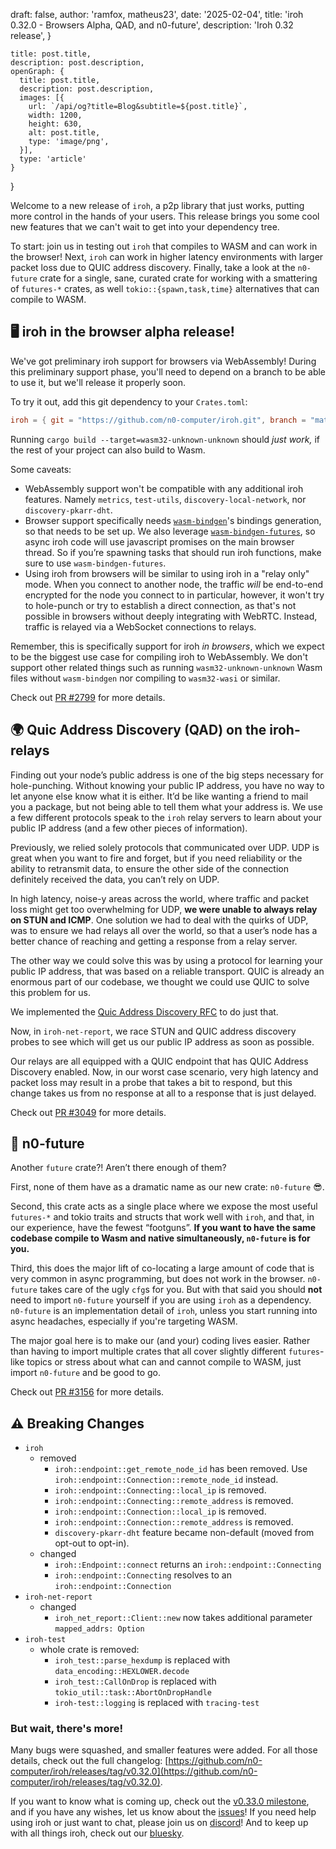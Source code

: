 
  draft: false,
  author: 'ramfox, matheus23',
  date: '2025-02-04',
  title: 'iroh 0.32.0 - Browsers Alpha, QAD, and n0-future',
  description: 'Iroh 0.32 release',
}

    title: post.title,
    description: post.description,
    openGraph: {
      title: post.title,
      description: post.description,
      images: [{
        url: `/api/og?title=Blog&subtitle=${post.title}`,
        width: 1200,
        height: 630,
        alt: post.title,
        type: 'image/png',
      }],
      type: 'article'
    }
}


Welcome to a new release of `iroh`, a p2p library that just works, putting more control in the hands of your users. This release brings you some cool new features that we can't wait to get into your dependency tree.

To start: join us in testing out `iroh` that compiles to WASM and can work in the browser! Next, `iroh` can work in higher latency environments with larger packet loss due to QUIC address discovery. Finally, take a look at the `n0-future` crate for a single, sane, curated crate for working with a smattering of `futures-*` crates, as well `tokio::{spawn,task,time}` alternatives that can compile to WASM.

## 🖥️ iroh in the browser alpha release!

We've got preliminary iroh support for browsers via WebAssembly!
During this preliminary support phase, you'll need to depend on a branch to be able to use it, but we'll release it properly soon.

To try it out, add this git dependency to your `Crates.toml`:

```toml
iroh = { git = "https://github.com/n0-computer/iroh.git", branch = "matheus23/iroh-browser", default-features = false }
```

Running `cargo build --target=wasm32-unknown-unknown` should *just work,* if the rest of your project can also build to Wasm.

Some caveats:

- WebAssembly support won't be compatible with any additional iroh features. Namely `metrics`, `test-utils`, `discovery-local-network`, nor `discovery-pkarr-dht`.
- Browser support specifically needs [`wasm-bindgen`](https://rustwasm.github.io/docs/wasm-bindgen/)'s bindings generation, so that needs to be set up. We also leverage [`wasm-bindgen-futures`](https://docs.rs/wasm-bindgen-futures), so async iroh code will use javascript promises on the main browser thread. So if you’re spawning tasks that should run iroh functions, make sure to use `wasm-bindgen-futures`.
- Using iroh from browsers will be similar to using iroh in a "relay only" mode. When you connect to another node, the traffic *will* be end-to-end encrypted for the node you connect to in particular, however, it won't try to hole-punch or try to establish a direct connection, as that's not possible in browsers without deeply integrating with WebRTC. Instead, traffic is relayed via a WebSocket connections to relays.

Remember, this is specifically support for iroh *in browsers*, which we expect to be the biggest use case for compiling iroh to WebAssembly. We don't support other related things such as running `wasm32-unknown-unknown` Wasm files without `wasm-bindgen` nor compiling to `wasm32-wasi` or similar.

Check out [PR #2799](https://github.com/n0-computer/iroh/issues/2799) for more details.


## 🌍 Quic Address Discovery (QAD) on the iroh-relays

Finding out your node’s public address is one of the big steps necessary for hole-punching. Without knowing your public IP address, you have no way to let anyone else know what it is either. It’d be like wanting a friend to mail you a package, but not being able to tell them what your address is. We use a few different protocols speak to the `iroh` relay servers to learn about your public IP address (and a few other pieces of information).

Previously, we relied solely protocols that communicated over UDP. UDP is great when you want to fire and forget, but if you need reliability or the ability to retransmit data, to ensure the other side of the connection definitely received the data, you can’t rely on UDP.

In high latency, noise-y areas across the world, where traffic and packet loss might get too overwhelming for UDP, **we were unable to always relay on STUN and ICMP**. One solution we had to deal with the quirks of UDP, was to ensure we had relays all over the world, so that a user’s node has a better chance of reaching and getting a response from a relay server.

The other way we could solve this was by using a protocol for learning your public IP address, that was based on a reliable transport. QUIC is already an enormous part of our codebase, we thought we could use QUIC to solve this problem for us.

We implemented the [Quic Address Discovery RFC](https://datatracker.ietf.org/doc/draft-seemann-quic-address-discovery/) to do just that.

Now, in `iroh-net-report`, we race STUN and QUIC address discovery probes to see which will get us our public IP address as soon as possible.

Our relays are all equipped with a QUIC endpoint that has QUIC Address Discovery enabled. Now, in our worst case scenario, very high latency and packet loss may result in a probe that takes a bit to respond, but this change takes us from no response at all to a response that is just delayed.

Check out [PR #3049](https://github.com/n0-computer/iroh/pull/3049) for more details.

## 💫 n0-future

Another `future` crate?! Aren’t there enough of them?

First, none of them have as a dramatic name as our new crate: `n0-future` 😎.

Second, this crate acts as a single place where we expose the most useful `futures-*` and tokio traits and structs that work well with `iroh`, and that, in our experience, have the fewest “footguns”. **If you want to have the same codebase compile to Wasm and native simultaneously, `n0-future` is for you.**

Third, this does the major lift of co-locating a large amount of code that is very common in async programming, but does not work in the browser. `n0-future` takes care of the ugly `cfg`s for you. But with that said you should **not** need to import `n0-future` yourself if you are using `iroh` as a dependency. `n0-future` is an implementation detail of `iroh`, unless you start running into async headaches, especially if you're targeting WASM.

The major goal here is to make our (and your) coding lives easier. Rather than having to import multiple crates that all cover slightly different `futures`-like topics or stress about what can and cannot compile to WASM, just  import `n0-future` and be good to go.

Check out [PR #3156](https://github.com/n0-computer/iroh/pull/3156) for more details.

## ⚠️ Breaking Changes

- `iroh`
    - removed
        - `iroh::endpoint::get_remote_node_id` has been removed. Use `iroh::endpoint::Connection::remote_node_id` instead.
        - `iroh::endpoint::Connecting::local_ip` is removed.
        - `iroh::endpoint::Connecting::remote_address` is removed.
        - `iroh::endpoint::Connection::local_ip` is removed.
        - `iroh::endpoint::Connection::remote_address` is removed.
        - `discovery-pkarr-dht` feature became non-default (moved from opt-out to opt-in).
    - changed
        - `iroh::Endpoint::connect` returns an `iroh::endpoint::Connecting`
        - `iroh::endpoint::Connecting` resolves to an `iroh::endpoint::Connection`
- `iroh-net-report`
    - changed
        - `iroh_net_report::Client::new` now takes additional parameter `mapped_addrs: Option`
- `iroh-test`
    - whole crate is removed:
        - `iroh_test::parse_hexdump` is replaced with `data_encoding::HEXLOWER.decode`
        - `iroh_test::CallOnDrop` is replaced with `tokio_util::task::AbortOnDropHandle`
        - `iroh-test::logging` is replaced with `tracing-test`

### But wait, there's more!

Many bugs were squashed, and smaller features were added. For all those details, check out the full changelog: [https://github.com/n0-computer/iroh/releases/tag/v0.32.0](https://github.com/n0-computer/iroh/releases/tag/v0.32.0).

If you want to know what is coming up, check out the [v0.33.0 milestone](https://github.com/n0-computer/iroh/milestone/40), and if you have any wishes, let us know about the [issues](https://github.com/n0-computer/iroh/issues)! If you need help using iroh or just want to chat, please join us on [discord](https://discord.com/invite/DpmJgtU7cW)! And to keep up with all things iroh, check out our [bluesky](https://bsky.app/profile/iroh.computer).
